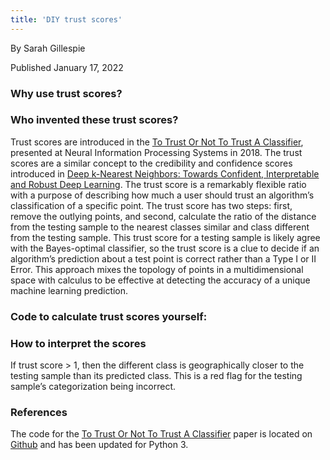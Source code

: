```yaml
---
title: 'DIY trust scores'
---
```

By Sarah Gillespie
 
Published January 17, 2022

### Why use trust scores?

### Who invented these trust scores?

Trust scores are introduced in the [To Trust Or Not To Trust A Classifier](https://arxiv.org/pdf/1805.11783.pdf), presented at Neural Information Processing Systems in 2018. The trust scores are a similar concept to the credibility and confidence scores introduced in [Deep k-Nearest Neighbors: Towards Confident, Interpretable and Robust Deep Learning](https://arxiv.org/pdf/1803.04765.pdf). The trust score is a remarkably flexible ratio with a purpose of describing how much a user should trust an algorithm's classification of a specific point. The trust score has two steps: first, remove the outlying points, and second, calculate the ratio of the distance from the testing sample to the nearest classes similar and class different from the testing sample. This trust score for a testing sample is likely agree with the Bayes-optimal classifier, so the trust score is a clue to decide if an algorithm's prediction about a test point is correct rather than a Type I or II Error. This approach mixes the topology of points in a multidimensional space with calculus to be effective at detecting the accuracy of a unique machine learning prediction.


### Code to calculate trust scores yourself:

### How to interpret the scores

If trust score > 1, then the different class is geographically closer to the testing sample than its predicted class. This is a red flag for the testing sample's categorization being incorrect.

### References

The code for the [To Trust Or Not To Trust A Classifier](https://arxiv.org/pdf/1805.11783.pdf) paper is located on [Github](https://github.com/google/TrustScore) and has been updated for Python 3.
